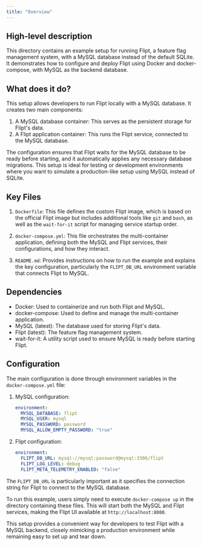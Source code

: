 ```yaml
---
title: "Overview"
---
```


## High-level description
This directory contains an example setup for running Flipt, a feature flag management system, with a MySQL database instead of the default SQLite. It demonstrates how to configure and deploy Flipt using Docker and docker-compose, with MySQL as the backend database.

## What does it do?
This setup allows developers to run Flipt locally with a MySQL database. It creates two main components:

1. A MySQL database container: This serves as the persistent storage for Flipt's data.
2. A Flipt application container: This runs the Flipt service, connected to the MySQL database.

The configuration ensures that Flipt waits for the MySQL database to be ready before starting, and it automatically applies any necessary database migrations. This setup is ideal for testing or development environments where you want to simulate a production-like setup using MySQL instead of SQLite.

## Key Files
1. `Dockerfile`: This file defines the custom Flipt image, which is based on the official Flipt image but includes additional tools like `git` and `bash`, as well as the `wait-for-it` script for managing service startup order.

2. `docker-compose.yml`: This file orchestrates the multi-container application, defining both the MySQL and Flipt services, their configurations, and how they interact.

3. `README.md`: Provides instructions on how to run the example and explains the key configuration, particularly the `FLIPT_DB_URL` environment variable that connects Flipt to MySQL.

## Dependencies
- Docker: Used to containerize and run both Flipt and MySQL.
- docker-compose: Used to define and manage the multi-container application.
- MySQL (latest): The database used for storing Flipt's data.
- Flipt (latest): The feature flag management system.
- wait-for-it: A utility script used to ensure MySQL is ready before starting Flipt.

## Configuration
The main configuration is done through environment variables in the `docker-compose.yml` file:

1. MySQL configuration:
   ```yaml
   environment:
     MYSQL_DATABASE: flipt
     MYSQL_USER: mysql
     MYSQL_PASSWORD: password
     MYSQL_ALLOW_EMPTY_PASSWORD: "true"
   ```

2. Flipt configuration:
   ```yaml
   environment:
     FLIPT_DB_URL: mysql://mysql:password@mysql:3306/flipt
     FLIPT_LOG_LEVEL: debug
     FLIPT_META_TELEMETRY_ENABLED: "false"
   ```

The `FLIPT_DB_URL` is particularly important as it specifies the connection string for Flipt to connect to the MySQL database.

To run this example, users simply need to execute `docker-compose up` in the directory containing these files. This will start both the MySQL and Flipt services, making the Flipt UI available at `http://localhost:8080`.

This setup provides a convenient way for developers to test Flipt with a MySQL backend, closely mimicking a production environment while remaining easy to set up and tear down.